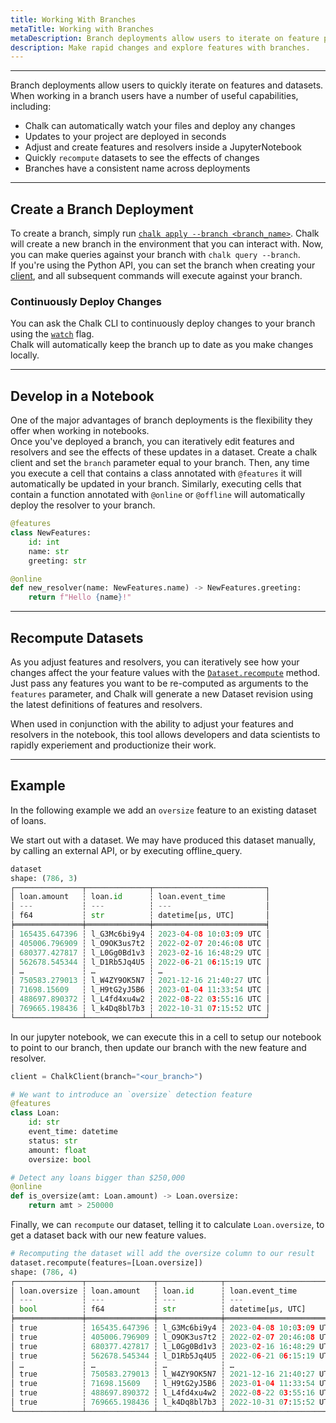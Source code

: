 ```yaml
---
title: Working With Branches
metaTitle: Working with Branches
metaDescription: Branch deployments allow users to iterate on feature pipelines in separate deployments mirroring production.
description: Make rapid changes and explore features with branches.
---
```


---

Branch deployments allow users to quickly iterate on features and datasets.  
When working in a branch users have a number of useful capabilities, including:

- Chalk can automatically watch your files and deploy any changes
- Updates to your project are deployed in seconds
- Adjust and create features and resolvers inside a JupyterNotebook
- Quickly `recompute` datasets to see the effects of changes
- Branches have a consistent name across deployments

---

## Create a Branch Deployment

To create a branch, simply run [`chalk apply --branch <branch_name>`](/cli/chalk#branch). Chalk will create a new branch in the environment that you can interact with. Now, you can make queries against your branch with `chalk query --branch`.  
If you're using the Python API, you can set the branch when creating your [client](/api-docs#ChalkClient), and all subsequent commands will execute against your branch.

### Continuously Deploy Changes

You can ask the Chalk CLI to continuously deploy changes to your branch using the [`watch`](cli/apply#watch) flag.  
Chalk will automatically keep the branch up to date as you make changes locally.

---

## Develop in a Notebook

One of the major advantages of branch deployments is the flexibility they offer when working in notebooks.  
Once you've deployed a branch, you can iteratively edit features and resolvers and see the effects of these updates in a dataset.
Create a chalk client and set the `branch` parameter equal to your branch. Then, any time you execute a cell that contains a class annotated with `@features` it will automatically be updated in your branch.
Similarly, executing cells that contain a function annotated with `@online` or `@offline` will automatically deploy the resolver to your branch.

```python
@features
class NewFeatures:
    id: int
    name: str
    greeting: str

@online
def new_resolver(name: NewFeatures.name) -> NewFeatures.greeting:
    return f"Hello {name}!"
```

---

## Recompute Datasets

As you adjust features and resolvers, you can iteratively see how your changes affect the your feature values with the [`Dataset.recompute`](/api-docs#Dataset.recompute) method. Just pass any features you want to be re-computed as arguments to the `features` parameter, and Chalk will generate a new Dataset revision using the latest definitions of features and resolvers.

When used in conjunction with the ability to adjust your features and resolvers in the notebook, this tool allows developers and data scientists to rapidly experiement and productionize their work.

---

## Example

In the following example we add an `oversize` feature to an existing dataset of loans.

We start out with a dataset. We may have produced this dataset manually, by calling an external API, or by executing offline_query.

```python
dataset
shape: (786, 3)
┌───────────────┬──────────────┬─────────────────────────┐
│ loan.amount   ┆ loan.id      ┆ loan.event_time         │
│ ---           ┆ ---          ┆ ---                     │
│ f64           ┆ str          ┆ datetime[μs, UTC]       │
╞═══════════════╪══════════════╪═════════════════════════╡
│ 165435.647396 ┆ l_G3Mc6bi9y4 ┆ 2023-04-08 10:03:09 UTC │
│ 405006.796909 ┆ l_O9OK3us7t2 ┆ 2022-02-07 20:46:08 UTC │
│ 680377.427817 ┆ l_L0Gg0Bd1v3 ┆ 2023-02-16 16:48:29 UTC │
│ 562678.545344 ┆ l_D1Rb5Jq4U5 ┆ 2022-06-21 06:15:19 UTC │
│ …             ┆ …            ┆ …                       │
│ 750583.279013 ┆ l_W4ZY9OK5N7 ┆ 2021-12-16 21:40:27 UTC │
│ 71698.15609   ┆ l_H9tG2yJ5B6 ┆ 2023-01-04 11:33:54 UTC │
│ 488697.890372 ┆ l_L4fd4xu4w2 ┆ 2022-08-22 03:55:16 UTC │
│ 769665.198436 ┆ l_k4Dq8bl7b3 ┆ 2022-10-31 07:15:52 UTC │
└───────────────┴──────────────┴─────────────────────────┘
```

In our jupyter notebook, we can execute this in a cell to setup our notebook to point to our branch, then update our branch with the new feature and resolver.

```python
client = ChalkClient(branch="<our_branch>")

# We want to introduce an `oversize` detection feature
@features
class Loan:
    id: str
    event_time: datetime
    status: str
    amount: float
    oversize: bool

# Detect any loans bigger than $250,000
@online
def is_oversize(amt: Loan.amount) -> Loan.oversize:
    return amt > 250000
```

Finally, we can `recompute` our dataset, telling it to calculate `Loan.oversize`, to get a dataset back with our new feature values.

```python
# Recomputing the dataset will add the oversize column to our result
dataset.recompute(features=[Loan.oversize])
shape: (786, 4)
┌───────────────┬───────────────┬──────────────┬─────────────────────────┐
│ loan.oversize ┆ loan.amount   ┆ loan.id      ┆ loan.event_time         │
│ ---           ┆ ---           ┆ ---          ┆ ---                     │
│ bool          ┆ f64           ┆ str          ┆ datetime[μs, UTC]       │
╞═══════════════╪═══════════════╪══════════════╪═════════════════════════╡
│ true          ┆ 165435.647396 ┆ l_G3Mc6bi9y4 ┆ 2023-04-08 10:03:09 UTC │
│ true          ┆ 405006.796909 ┆ l_O9OK3us7t2 ┆ 2022-02-07 20:46:08 UTC │
│ true          ┆ 680377.427817 ┆ l_L0Gg0Bd1v3 ┆ 2023-02-16 16:48:29 UTC │
│ true          ┆ 562678.545344 ┆ l_D1Rb5Jq4U5 ┆ 2022-06-21 06:15:19 UTC │
│ …             ┆ …             ┆ …            ┆ …                       │
│ true          ┆ 750583.279013 ┆ l_W4ZY9OK5N7 ┆ 2021-12-16 21:40:27 UTC │
│ true          ┆ 71698.15609   ┆ l_H9tG2yJ5B6 ┆ 2023-01-04 11:33:54 UTC │
│ true          ┆ 488697.890372 ┆ l_L4fd4xu4w2 ┆ 2022-08-22 03:55:16 UTC │
│ true          ┆ 769665.198436 ┆ l_k4Dq8bl7b3 ┆ 2022-10-31 07:15:52 UTC │
└───────────────┴───────────────┴──────────────┴─────────────────────────┘
```
